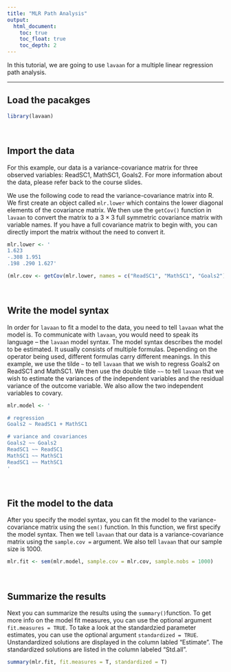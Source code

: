 ```yaml
---
title: "MLR Path Analysis"
output:
  html_document:
    toc: true
    toc_float: true
    toc_depth: 2
---
```


In this tutorial, we are going to use `lavaan` for a multiple linear regression path analysis.

---

## Load the pacakges

```r
library(lavaan)
```
<br>

## Import the data

For this example, our data is a variance-covariance matrix for three observed variables: ReadSC1, MathSC1, Goals2. For more information about the data, please refer back to the course slides. 


We use the following code to read the variance-covariance matrix into R. We first create an object called `mlr.lower` which contains the lower diagonal elements of the covariance matrix. We then use the `getCov()` function in `lavaan` to convert the matrix to a $3\times3$ full symmetric covariance matrix with variable names. If you have a full covariance matrix to begin with, you can directly import the matrix without the need to convert it.

```r
mlr.lower <- '
1.623
-.308 1.951
.198 .290 1.627'

(mlr.cov <- getCov(mlr.lower, names = c("ReadSC1", "MathSC1", "Goals2")))

```

<br>

## Write the model syntax

In order for `lavaan` to fit a model to the data, you need to tell `lavaan` what the model is. To communicate with `lavaan`, you would need to speak its language -- the `lavaan` model syntax. The model syntax describes the model to be estimated. It usually consists of multiple formulas. Depending on the operator being used, different formulas carry different meanings. In this example, we use the tilde `~` to tell `lavaan` that we wish to regress Goals2 on ReadSC1 and MathSC1. We then use the double tilde `~~` to tell `lavaan` that we wish to estimate the variances of the independent variables and the residual variance of the outcome variable. We also allow the two independent variables to covary.  


```r
mlr.model <- '

# regression
Goals2 ~ ReadSC1 + MathSC1

# variance and covariances
Goals2 ~~ Goals2
ReadSC1 ~~ ReadSC1
MathSC1 ~~ MathSC1
ReadSC1 ~~ MathSC1
'
```

<br>

## Fit the model to the data

After you specify the model syntax, you can fit the model to the variance-covariance matrix using the `sem()` function. In this function, we first specify the model syntax. Then we tell `lavaan` that our data is a variance-covariance matrix using the `sample.cov = ` argument. We also tell `lavaan` that our sample size is 1000.


```r
mlr.fit <- sem(mlr.model, sample.cov = mlr.cov, sample.nobs = 1000)
```

<br>

## Summarize the results

Next you can summarize the results using the `summary()`function. To get more info on the model fit measures, you can use the optional argument `fit.measures = TRUE`. To take a look at the standardzied parameter estimates, you can use the optional argument `standardized = TRUE`. Unstandardized solutions are displayed in the column labled "Estimate". The standardized solutions are listed in the column labeled "Std.all".

```r
summary(mlr.fit, fit.measures = T, standardized = T)
```

<div class="tocify-extend-page" data-unique="tocify-extend-page" style="height: 0;"></div>


